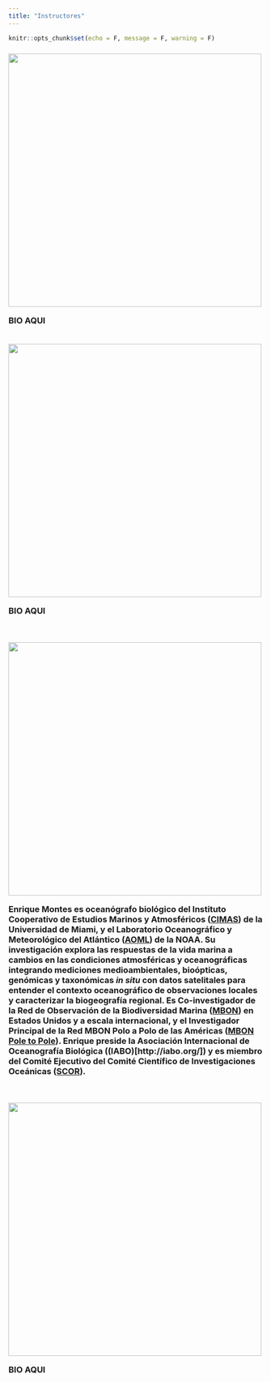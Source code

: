 ```yaml
---
title: "Instructores"
---
```


```r
knitr::opts_chunk$set(echo = F, message = F, warning = F)
```
<body>

<h3>

<img src="images/GBigatti.JPG" width="500px"/>

BIO AQUI

<br>
<img src="images/GBravo.JPEG" width="500px"/>

BIO AQUI

<br>

<img src="images/EMontes.JPG" width="500px"/>

Enrique Montes es oceanógrafo biológico del Instituto Cooperativo de Estudios Marinos y Atmosféricos ([CIMAS](https://cimas.earth.miami.edu/)) de la Universidad de Miami, y  el Laboratorio Oceanográfico y Meteorológico del Atlántico ([AOML](https://www.aoml.noaa.gov/)) de la NOAA. Su investigación explora las respuestas de la vida marina a cambios en las condiciones atmosféricas y oceanográficas integrando mediciones medioambientales, bioópticas, genómicas y taxonómicas *in situ* con datos  satelitales para entender el contexto oceanográfico de observaciones locales y caracterizar la biogeografía regional.  Es Co-investigador de la Red de Observación de la Biodiversidad Marina ([MBON](https://marinebon.org/])) en Estados Unidos y a escala internacional, y el Investigador Principal de la Red MBON Polo a Polo de las Américas ([MBON Pole to Pole](https://marinebon.github.io/p2p/index.html)). Enrique preside la Asociación Internacional de Oceanografía Biológica ((IABO)[http://iabo.org/]) y es miembro del Comité Ejecutivo del Comité Científico de Investigaciones Oceánicas ([SCOR]([https://scor-int.org/)).

<br>

<img src="images/EKlein.JPEG" width="500px"/>

BIO AQUI

</br>

</h3>

</body>


